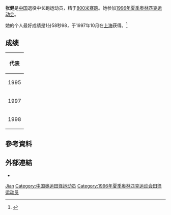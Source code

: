 {{Otheruses|張健}}
{{Infobox sportsperson
| name                      = 張健
| image                     = 
| image_size                = 
| alt                       = 
| caption                   = 
| real_name                 = 
| native_name               = 
| native_name_lang          = 
| romanizedname             = 
| english_name              = 
| birth_name                = 
| nickname                  = 
| nationality               = 
| national_team             = 
| ethnicity                 = 
| hometown                  = 
| citizenship               = 
| birth_date                = {{Birth date and age|year=1976|month=4|day=5}}
| birth_place               = 
| death_date                = 
| death_place               = 
| resting_place             = 
| resting_place_coordinates = 
| monuments                 = 
| residence                 = 
| education                 = 
| alma_mater                = 
| occupation                = 
| years_active              = 1995 -
| employer                  = 
| agent                     = 
| height                    = 
| weight                    = 
| spouse                    = 
| life_partner              = 
| other_interests           = 
| website                   = 
| module                    = 
| country                   = 
| sport                     = 田徑
| position                  = 
| shoots                    = 
| catches                   = 
| disability                = 
| disability_class          = 
| weight_class              = 
| weight_class_type         = 
| rank                      = 
| event                     = 中長跑、長跑
| event_type                = 
| universityteam            = 
| collegeteam               = 
| league                    = 
| league_type               = 
| club                      = 
| team                      = 
| turnedpro                 = 
| turnedpro_type            = 
| partner                   = 
| former_partner            = 
| coach                     = 
| retired                   = 
| coaching                  = 
| module2                   = 
| worlds                    = 
{{ubl
|'''1998年IAAF世界杯'''：800公尺第六名
}}
| regionals                 = 
{{ubl
|'''1995年亞洲田徑錦標賽'''：1500公尺第二名
|'''1997年東亞運動會'''：800公尺第一名
|'''1998年亞洲田徑錦標賽'''：800公尺第一名
}}
| nationals                 = 
{{ubl
|'''1997年中國全國運動會女子組'''：800公尺第三名
|'''1999年大阪大獎賽'''：800公尺第四名
}}
| olympics                  = 
| paralympics               = 
| commonwealth              = 
| highestranking            = 
| pb                        = 
{{ubl
|'''800公尺'''：1分58.98秒 （1997年）
|'''1500公尺'''：4分19.87秒 （1995年）
|'''馬拉松'''：2小時37分51秒 （2004年）
}}
| medaltemplates            = 
{{MedalCountry|{{CHN-1949}}}}
{{MedalSport|女子田徑}}
{{MedalCompetition|亞洲田徑錦標賽}}
{{MedalSilver|1995年印尼雅加達|1500公尺}}
{{MedalGold|1998年日本福岡縣|800公尺}}
{{MedalCompetition|東亞運動會}}
{{MedalGold|1997年韓國釜山廣域市|800公尺}}
| show-medals               = 
| medaltemplates-title      = 
| module3                   = 
| updated                   = 2017年1月20日
}}
'''张健'''{{BD|1976年|4月5日||}}是[[中国|中国]]退役中长跑运动员，精于[[800米赛跑|800米赛跑]]。她参加[[1996年夏季奥林匹克运动会|1996年夏季奥林匹克运动会]]。

她的个人最好成绩是1分58秒98，于1997年10月在[[上海|上海]]获得。<ref>{{Cite web |url=http://hem.bredband.net/athletics/atb-d04.htm |title=World women's all-time best 800m (updated 2001) |access-date=2016-04-06 |archive-date=2021-04-20 |archive-url=https://web.archive.org/web/20210420072852/http://hem.bredband.net/athletics/atb-d04.htm }}</ref>

== 成绩 ==
{| {{AchievementTable}}
|-
!colspan="5"|代表{{CHN}}
|-
|1995
|[[1995年亚洲田径锦标赛|亚洲锦标赛]]
|[[印度尼西亚|印度尼西亚]][[雅加达|雅加达]]
|bgcolor="silver" | 第2名
|1500 m<ref name="AC">[http://www.gbrathletics.com/ic/asg.htm 亚洲锦标赛] {{Wayback|url=http://www.gbrathletics.com/ic/asg.htm |date=20181119062822 }} - GBR Athletics</ref>
|-
|1997
|[[1997年东亚运动会田径比赛|东亚运动会]]
|[[韩国|韩国]][[釜山|釜山]]
|bgcolor="gold" | 第1名
|800 m
|-
|rowspan=2|1998
|[[1998年亚洲田径锦标赛|亚洲锦标赛]]
|[[日本|日本]][[福冈|福冈]]
|bgcolor="gold" align="center" | 第1名
|800 m<ref name="AC"/>
|-
|[[1998年国际田联世界杯|世界杯]]
|[[西班牙|西班牙]][[马德里|马德里]]
|align="center" | 第6名
|800 m
|}

== 參考資料 ==
{{Reflist}}

== 外部連結 ==
*{{IAAF name|131255}}

{{authority control}}

{{DEFAULTSORT:Zhang Jian}}
[[Category:张姓|Jian]]
[[Category:中国奥运田径运动员|Category:中国奥运田径运动员]]
[[Category:1996年夏季奥林匹克运动会田径运动员|Category:1996年夏季奥林匹克运动会田径运动员]]